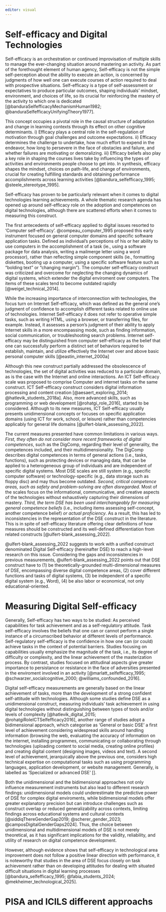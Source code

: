```yaml
---
editor: visual
---
```


# Self-efficacy and Digital Technologies

Self-efficacy is an orchestration or continued improvisation of multiple skills to manage the ever-changing situation around mastering an activity. As part of the forethought element of human agency, Self-efficacy is not the simple self-perception about the ability to execute an action, is concerned by judgments of how well one can execute courses of action required to deal with prospective situations. Self-efficacy is a type of self-assessment or expectatives to produce particular outcomes, shaping individuals' mindset, environment, and choices of life, so its crucial for reinforcing the mastery of the activity to which one is dedicated [@banduraSelfefficacyMechanismHuman1982; @banduraSelfefficacyUnifyingTheory1977].

This concept occupies a pivotal role in the causal structure of adaptation and change in learning contexts through its effect on other cognitive determinants. i) Efficacy plays a central role in the self-regulation of motivation through goal challenges and outcome expectations. ii) Efficacy determines the challenge to undertake, how much effort to expend in the endeavor, how long to persevere in the face of obstacles and failure, and whether failures are motivating or demoralizing. iii) Efficacy beliefs also play a key role in shaping the courses lives take by influencing the types of activities and environments people choose to get into. In synthesis, efficacy shapes the mindset, choices on path-life, and change of environments, crucial for creating fulfilling standards and obtaining performance accomplishments across learning activities [@bandura_selfefficacy_1995; @steele_stereotype_1995].

Self-efficacy has proven to be particularly relevant when it comes to digital technologies learning achievements. A whole thematic research agenda has opened up around self-efficacy role on the adoption and competences on digital technologies, although there are scattered efforts when it comes to measuring this construct.

The first antecedents of self-efficacy applied to digital issues resorted to 'Computer self-efficacy'. @compeau_computer_1995 proposed this early instrument focused on general computer domains and specific software application tasks. Defined as individual's perceptions of his or her ability to use computers in the accomplishment of a task (ie., using a software package for data analysis, writing a mailmerge letter using a word processor), rather than reflecting simple component skills (ie., formatting diskettes, booting up a computer, using a specific software feature such as "bolding text" or "changing margin"). The computer self-efficacy construct was criticized and overcome for neglecting the changing dynamics of digital systems, which extender the digital enviroment over computers. The items of these scales tend to become outdated rapidly [@weigel_technical_2014].

While the increasing importance of interconnection with technologies, the focus turn on Internet Self-efficacy, which was defined as the general one's judgment of confidence to accomplish different tasks related to online use of technologies. Internet Self-efficacy it does not refer to operative simple tasks, such as writing HTML, using a browser, or transferring files, for example. Instead, it assesses a person's judgment of their ability to apply Internet skills in a more encompassing mode, such as finding information, social communication, or troubleshooting search problems. Internet self-efficacy may be distinguished from computer self-efficacy as the belief that one can successfully perform a distinct set of behaviors required to establish, maintain, and utilize effectively the Internet over and above basic personal computer skills [@eastin_internet_2000a]

Although this new construct partially addressed the obsolescence of technologies, the set of digital activities was reduced to a particular domain, as is the case with the Internet and online interactions. An ICT Self-efficacy scale was proposed to comprise Computer and internet tasks on the same construct. ICT Self-efficacy construct considers digital information processing and content creation [@aesaert_exploring_2014; @hatlevik_students_2018a]. Also, more advanced skills, such as programming or web development [@rohatgi_role_2016], started to be considered. Although to its new measures, ICT Self-efficacy usually presents unidimensional concepts or focuses on specific application domains (using ICT for work, school, or leisure) rather than competencies applicably for general life domains [@ulfert-blank_assessing_2022].

The current measures presented have common limitations in various ways. *First, they often do not consider more recent frameworks of digital competences*, such as the DigComp, regarding their level of generality, the competences included, and their multidimensionality. The DigComp describes digital competences in terms of general actions (i.e., tasks, functions), such as protecting devices or managing data, that can be applied to a heterogeneous group of individuals and are independent of specific digital systems. Most DSE scales are still system (e.g., specific computer software) or technology-specific (e.g., data storage such as floppy disc) and may thus become outdated. *Second, critical competence areas, such as safety and problem-solving are often disregarded*. Most of the scales focus on the informational, communicative, and creative aspects of the technologies without exhaustively capturing their dimensions of mastery. *Third, the term DSE has been used interchangeably for measuring general competence beliefs* (i.e., including items assessing self-concept, another competence belief) *or actual proficiency*. As a result, this has led to inconsistencies in the representation of the DSE construct in the literature. This is in spite of self-efficacy literature offering clear definitions of how measures should be constructed and its well-defined differentiation from related constructs [@ulfert-blank_assessing_2022].

@ulfert-blank_assessing_2022 suggests to work with a unified construct denominated Digital Self-efficacy (hereinafter DSE) to reach a high-level research on this issue. Considering the gaps and inconsistencies in previous measurements, @ulfert-blank_assessing_2022 points out that DSE construct have to (1) be theoretically-grounded multi-dimensional measures of DSE, encompassing diverse digital competence areas, (2) cover different functions and tasks of digital systems, (3) be independent of a specific digital system (e.g., Word), (4) be also labor or economical, not only educational-oriented.

# Measuring Digital Self-efficacy

Generally, Self-efficacy has two ways to be studied: As perceived capabilities for task achievement and as a self-regulatory attitude. Task self-efficacy involves the beliefs that one can or cannot perform a single instance of a circumscribed behavior at different levels of performance. Self-regulatory self-efficacy is the confidence in how one can (or could) achieve tasks in the context of potential barriers. Studies focusing on capabilities usually emphasize the magnitude of the task, i.e., its degree of difficulty or complexity, and the linear achievement of the masterization process. By contrast, studies focused on attitudinal aspects give greater importance to persistance or resistance in the face of adversities presented in the enviroment involved in an activity [@marlatt_selfefficacy_1995; @schwarzer_socialcognitive_2000; @williams_confounded_2016].

Digital self-efficacy measurements are generally based on the linear achievement of tasks, more than the development of a strong confident self-attitude with technologies. Although some studies define DSE as a unidimensional construct, measuring individuals’ task achievement in using digital technologies without distinguishing between types of tools and/or levels of complexity [@hatlevik_digital_2015; @rohatgiRoleICTSelfefficacy2016], another range of studies adopt a bidimensional approach, which categorise as 'General or basic DSE' a first level of achievement considering widespread skills around handling information (browsing the web, evaluating the accuracy of information on the internet, installing programmes, communicating or collaborating through technologies (uploading content to social media, creating online profiles) and creating digital content (designing images, videos and text). A second level of achievement, jerarquically above the previous one, considers high technical expertise on computational tasks such as using programming languages, application development, or website management. Generally, is labelled as 'Specialized or advanced DSE' \[\].

Both the unidimensional and the bidimensional approaches not only influence measurement instruments but also lead to different research findings: unidimensional models could underestimate the predictive power of DSE for complex digital enviroments, while bidimensional models offer greater explanatory precision but can introduce challenges such as construct overlap or reduced generalizability across contexts, limiting findings across educational systems and cultural contexts [@siddiqThereGenderGap2019; @scherer_gender_2023; @camposDigitalGenderGaps2024]. Thus, the choice between unidimensional and multidimensional models of DSE is not merely theoretical, as it has significant implications for the validity, reliability, and utility of research on digital competence development.

However, although evidence shows that self-efficacy in technological area improvement does not follow a positive linear direction with performance, it is noteworthy that studies in the area of DSE focus closely on task achievement rather than on developing attitudes for dealing with situated difficult situations in digital learning processes [@bandura_selfefficacy_1995; @fabia_students_2024; @mekheimer_technological_2025].

# PISA and ICILS different approachs
